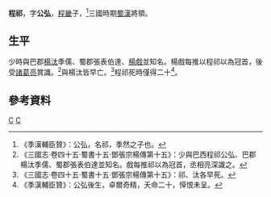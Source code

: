 '''程祁'''{{BD|？||？||catIdx=C}}，字'''公弘'''，[[程畿|程畿]]子，<ref>《季漢輔臣贊》：公弘，名祁，季然之子也。</ref>三國時期[[蜀漢|蜀漢]]將領。

==生平==

少時與巴郡[[楊汰|楊汰]]季儒、蜀郡張表伯達、[[楊戲|楊戲]]並知名。楊戲每推以程祁以為冠首，後受[[諸葛亮|諸葛亮]]賞識。<ref>《三國志·卷四十五·蜀書十五·鄧張宗楊傳第十五》：少與巴西程祁公弘、巴郡楊汰季儒、蜀郡張表伯達並知名。戲每推祁以為冠首，丞相亮深識之。</ref>與楊汰皆早亡。<ref>《三國志·卷四十五·蜀書十五·鄧張宗楊傳第十五》：祁、汰各早死。</ref>程祁死時僅得二十<ref>《季漢輔臣贊》：公弘後生，卓爾奇精，夭命二十，愺恨未呈。</ref>。

==參考資料==
{{reflist}}
{{三国人物小作品}}

[[Category:程姓|C]]
[[Category:蜀漢政治人物|C]]